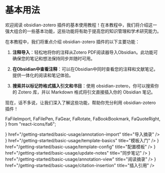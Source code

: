 # 基本用法

欢迎阅读 obsidian-zotero 插件的基本使用教程！在本教程中，我们将介绍这一强大组合的一些基本功能，这些功能将有助于提高您的知识管理和学术研究能力。

在本教程中，我们将重点介绍 obsidian-zotero 插件的以下主要功能：

1. **注释导入**：轻松地将你的注释从Zotero PDF阅读器导入Obsidian。此功能可确保您的笔记和想法保持同步并随时可用。

2. **在Obsidian中查看注释**：可以在Obsidian中同时查看您的注释和文献笔记，提供一体化的阅读和笔记体验。

3. **搜索并以标记符格式插入引文和书目**：使用 obsidian-zotero，你可以搜索你的 Zotero 库，并以 Markdown 格式将引文直接插入你的 Obsidian 笔记。

现在，话不多说，让我们深入了解这些功能，帮助你充分利用 obsidian-zotero 插件！

  FaFileImport,
  FaFilePen,
  FaGear,
  FaRotate,
  FaBookBookmark,
  FaQuoteRight,
} from "react-icons/fa6";

<Cards>
  <Card icon={<FaFileImport />} href="/getting-started/basic-usage/annotation-import" title="导入摘录" />
  <Card icon={<FaFilePen />} href="/getting-started/basic-usage/template-basics" title="模板入门" />
  <Card icon={<FaGear />} href="/getting-started/basic-usage/template-config" title="配置模板" />
  <Card icon={<FaRotate />} href="/getting-started/basic-usage/update-notes" title="同步笔记" />
  <Card icon={<FaBookBookmark />} href="/getting-started/basic-usage/annotation-view" title="阅读摘录" />
  <Card icon={<FaQuoteRight />} href="/getting-started/basic-usage/citation-insertion" title="插入引用" />
</Cards>